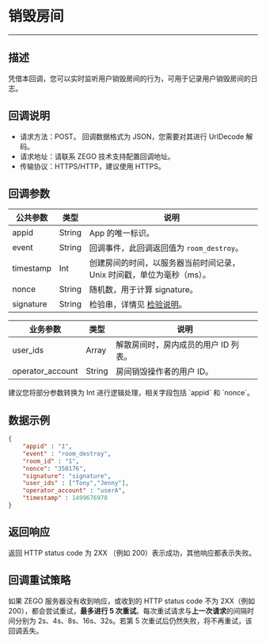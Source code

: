 # 销毁房间

---

## 描述

凭借本回调，您可以实时监听用户销毁房间的行为，可用于记录用户销毁房间的日志。

## 回调说明

- 请求方法：POST。
  <Note title="说明">
  回调数据格式为 JSON，您需要对其进行 UrlDecode 解码。
  </Note>
- 请求地址：请联系 ZEGO 技术支持配置回调地址。
- 传输协议：HTTPS/HTTP，建议使用 HTTPS。


## 回调参数

| 公共参数 | 类型 | 说明 |
|------|------|------|
| appid | String | App 的唯一标识。 |
| event | String | 回调事件，此回调返回值为 `room_destroy`。 |
| timestamp | Int | 创建房间的时间，以服务器当前时间记录，Unix 时间戳，单位为毫秒（ms）。 |
| nonce | String | 随机数，用于计算 signature。 |
| signature | String | 检验串，详情见 [检验说明](./../Authenticating%20server-to-server%20callbacks.mdx)。 |

| 业务参数 | 类型 | 说明 |
|------|------|------|
| user_ids | Array | 解散房间时，房内成员的用户 ID 列表。 |
| operator_account | String | 房间销毁操作者的用户 ID。 |

<Note title="说明">
建议您将部分参数转换为 Int 进行逻辑处理，相关字段包括 `appid` 和 `nonce`。
</Note>

## 数据示例

```json
{
    "appid" : "1",
    "event" : "room_destroy",
    "room_id" : "1",
    "nonce": "350176",
    "signature": "signature",
    "user_ids" : ["Tony","Jenny"],
    "operator_account" : "userA",
    "timestamp" : 1499676978
}
```

## 返回响应

返回 HTTP status code 为 2XX （例如 200）表示成功，其他响应都表示失败。

## 回调重试策略

如果 ZEGO 服务器没有收到响应，或收到的 HTTP status code 不为 2XX（例如 200），都会尝试重试，**最多进行 5 次重试**。每次重试请求与**上一次请求**的间隔时间分别为 2s、4s、8s、16s、32s。若第 5 次重试后仍然失败，将不再重试，该回调丢失。